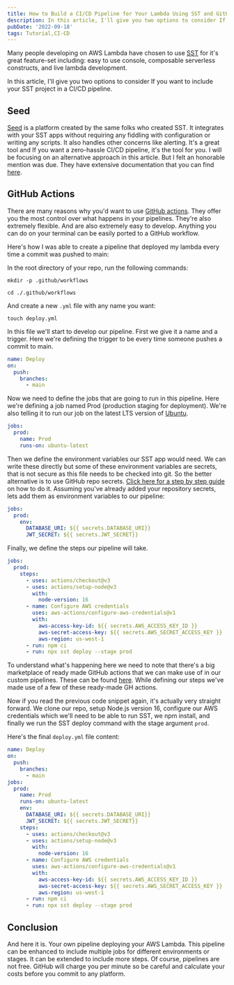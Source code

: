 ```yaml
---
title: How to Build a CI/CD Pipeline for Your Lambda Using SST and GitHub Actions
description: In this article, I'll give you two options to consider If you want to include your SST project in a CI/CD pipeline.
pubDate: '2022-09-18'
tags: Tutorial,CI-CD
---
```


Many people developing on AWS Lambda have chosen to use [SST](https://sst.dev/) for it's great feature-set including: easy to use console, composable serverless constructs, and live lambda development.

In this article, I'll give you two options to consider If you want to include your SST project in a CI/CD pipeline.

## Seed

[Seed](https://seed.run/) is a platform created by the same folks who created SST. It integrates with your SST apps without requiring any fiddling with configuration or writing any scripts. It also handles other concerns like alerting. It's a great tool and If you want a zero-hassle CI/CD pipeline, it's the tool for you. I will be focusing on an alternative approach in this article. But I felt an honorable mention was due. They have extensive documentation that you can find [here](https://seed.run/docs/).

## GitHub Actions

There are many reasons why you'd want to use [GitHub actions](https://docs.github.com/en/actions). They offer you the most control over what happens in your pipelines. They're also extremely flexible. And are also extremely easy to develop. Anything you can do on your terminal can be easily ported to a GitHub workflow.

Here's how I was able to create a pipeline that deployed my lambda every time a commit was pushed to main:

In the root directory of your repo, run the following commands:

```shell
mkdir -p .github/workflows
```

```shell
cd ./.github/workflows
```

And create a new `.yml` file with any name you want:

```shell
touch deploy.yml
```

In this file we'll start to develop our pipeline. First we give it a name and a trigger. Here we're defining the trigger to be every time someone pushes a commit to main.

```yml
name: Deploy
on:
  push:
    branches:
      - main
```

Now we need to define the jobs that are going to run in this pipeline. Here we're defining a job named Prod (production staging for deployment). We're also telling it to run our job on the latest LTS version of [Ubuntu](https://ubuntu.com/).

```yml
jobs:
  prod:
    name: Prod
    runs-on: ubuntu-latest
```

Then we define the environment variables our SST app would need. We can write these directly but some of these environment variables are secrets, that is not secure as this file needs to be checked into git. So the better alternative is to use GitHub repo secrets. [Click here for a step by step guide](https://docs.github.com/en/actions/security-guides/encrypted-secrets) on how to do it.
Assuming you've already added your repository secrets, lets add them as environment variables to our pipeline:

```yml
jobs:
  prod:
    env:
      DATABASE_URI: ${{ secrets.DATABASE_URI}}
      JWT_SECRET: ${{ secrets.JWT_SECRET}}
```

Finally, we define the steps our pipeline will take.

```yml
jobs:
  prod:
    steps:
      - uses: actions/checkout@v3
      - uses: actions/setup-node@v3
        with:
          node-version: 16
      - name: Configure AWS credentials
        uses: aws-actions/configure-aws-credentials@v1
        with:
          aws-access-key-id: ${{ secrets.AWS_ACCESS_KEY_ID }}
          aws-secret-access-key: ${{ secrets.AWS_SECRET_ACCESS_KEY }}
          aws-region: us-west-1
      - run: npm ci
      - run: npx sst deploy --stage prod
```

To understand what's happening here we need to note that there's a big marketplace of ready made GitHub actions that we can make use of in our custom pipelines. These can be found [here](https://github.com/marketplace?type=actions). While defining our steps we've made use of a few of these ready-made GH actions.

Now if you read the previous code snippet again, it's actually very straight forward. We clone our repo, setup Node.js version 16, configure our AWS credentials which we'll need to be able to run SST, we npm install, and finally we run the SST deploy command with the stage argument `prod`.

Here's the final `deploy.yml` file content:

```yml
name: Deploy
on:
  push:
    branches:
      - main
jobs:
  prod:
    name: Prod
    runs-on: ubuntu-latest
    env:
      DATABASE_URI: ${{ secrets.DATABASE_URI}}
      JWT_SECRET: ${{ secrets.JWT_SECRET}}
    steps:
      - uses: actions/checkout@v3
      - uses: actions/setup-node@v3
        with:
          node-version: 16
      - name: Configure AWS credentials
        uses: aws-actions/configure-aws-credentials@v1
        with:
          aws-access-key-id: ${{ secrets.AWS_ACCESS_KEY_ID }}
          aws-secret-access-key: ${{ secrets.AWS_SECRET_ACCESS_KEY }}
          aws-region: us-west-1
      - run: npm ci
      - run: npx sst deploy --stage prod
```

## Conclusion

And here it is. Your own pipeline deploying your AWS Lambda. This pipeline can be enhanced to include multiple jobs for different environments or stages. It can be extended to include more steps. Of course, pipelines are not free. GitHub will charge you per minute so be careful and calculate your costs before you commit to any platform.
